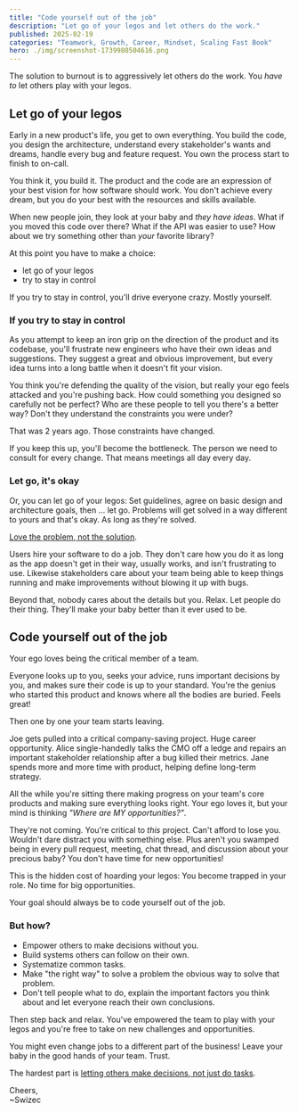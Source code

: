```yaml
---
title: "Code yourself out of the job"
description: "Let go of your legos and let others do the work."
published: 2025-02-19
categories: "Teamwork, Growth, Career, Mindset, Scaling Fast Book"
hero: ./img/screenshot-1739980504616.png
---
```


The solution to burnout is to aggressively let others do the work. You _have to_ let others play with your legos.

## Let go of your legos

Early in a new product's life, you get to own everything. You build the code, you design the architecture, understand every stakeholder's wants and dreams, handle every bug and feature request. You own the process start to finish to on-call.

You think it, you build it. The product and the code are an expression of your best vision for how software should work. You don't achieve every dream, but you do your best with the resources and skills available.

When new people join, they look at your baby and _they have ideas_. What if you moved this code over there? What if the API was easier to use? How about we try something other than _your_ favorite library?

At this point you have to make a choice:

- let go of your legos
- try to stay in control

If you try to stay in control, you'll drive everyone crazy. Mostly yourself.

### If you try to stay in control

As you attempt to keep an iron grip on the direction of the product and its codebase, you'll frustrate new engineers who have their own ideas and suggestions. They suggest a great and obvious improvement, but every idea turns into a long battle when it doesn't fit your vision.

You think you're defending the quality of the vision, but really your ego feels attacked and you're pushing back. How could something you designed so carefully not be perfect? Who are these people to tell you there's a better way? Don't they understand the constraints you were under?

That was 2 years ago. Those constraints have changed.

If you keep this up, you'll become the bottleneck. The person we need to consult for every change. That means meetings all day every day.

### Let go, it's okay

Or, you can let go of your legos: Set guidelines, agree on basic design and architecture goals, then ... let go. Problems will get solved in a way different to yours and that's okay. As long as they're solved.

[Love the problem, not the solution](https://thedrewblog.com/how-intuit-drives-innovation-and-you-can-too/).

Users hire your software to do a job. They don't care how you do it as long as the app doesn't get in their way, usually works, and isn't frustrating to use. Likewise stakeholders care about your team being able to keep things running and make improvements without blowing it up with bugs.

Beyond that, nobody cares about the details but you. Relax. Let people do their thing. They'll make your baby better than it ever used to be.

## Code yourself out of the job

Your ego loves being the critical member of a team.

Everyone looks up to you, seeks your advice, runs important decisions by you, and makes sure their code is up to your standard. You're the genius who started this product and knows where all the bodies are buried. Feels great!

Then one by one your team starts leaving.

Joe gets pulled into a critical company-saving project. Huge career opportunity. Alice single-handedly talks the CMO off a ledge and repairs an important stakeholder relationship after a bug killed their metrics. Jane spends more and more time with product, helping define long-term strategy.

All the while you're sitting there making progress on your team's core products and making sure everything looks right. Your ego loves it, but your mind is thinking _"Where are MY opportunities?"_.

They're not coming. You're critical to _this_ project. Can't afford to lose you. Wouldn't dare distract you with something else. Plus aren't you swamped being in every pull request, meeting, chat thread, and discussion about your precious baby? You don't have time for new opportunities!

This is the hidden cost of hoarding your legos: You become trapped in your role. No time for big opportunities.

Your goal should always be to code yourself out of the job.

### But how?

- Empower others to make decisions without you.
- Build systems others can follow on their own.
- Systematize common tasks.
- Make "the right way" to solve a problem the obvious way to solve that problem.
- Don't tell people what to do, explain the important factors you think about and let everyone reach their own conclusions.

Then step back and relax. You've empowered the team to play with your legos and you're free to take on new challenges and opportunities.

You might even change jobs to a different part of the business! Leave your baby in the good hands of your team. Trust.

The hardest part is [letting others make decisions, not just do tasks](https://swizec.com/blog/get-us-over-the-water-not-build-us-a-bridge/).

Cheers,<br/>
~Swizec

